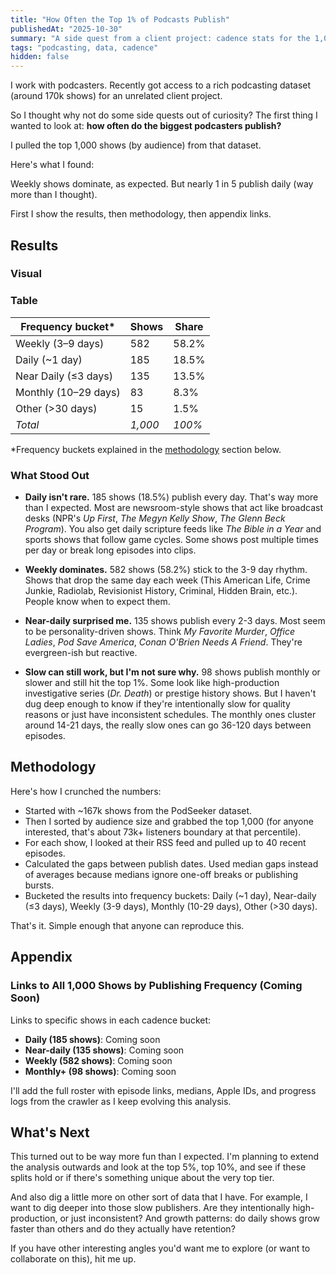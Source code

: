 ```yaml
---
title: "How Often the Top 1% of Podcasts Publish"
publishedAt: "2025-10-30"
summary: "A side quest from a client project: cadence stats for the 1,000 highest-audience podcasts."
tags: "podcasting, data, cadence"
hidden: false
---
```


I work with podcasters. Recently got access to a rich podcasting dataset (around 170k shows) for an unrelated client project.

So I thought why not do some side quests out of curiosity? The first thing I wanted to look at: **how often do the biggest podcasters publish?**

I pulled the top 1,000 shows (by audience) from that dataset.

Here's what I found:

Weekly shows dominate, as expected. But nearly 1 in 5 publish daily (way more than I thought).

First I show the results, then methodology, then appendix links.


## Results
### Visual

<PublishCadenceChart />


### Table
<div className="flex justify-center">
<table>
  <thead>
    <tr>
      <th>Frequency bucket*</th>
      <th className="text-right">Shows</th>
      <th className="text-right">Share</th>
    </tr>
  </thead>
  <tbody>
    <tr>
      <td>Weekly (3–9 days)</td>
      <td className="text-right">582</td>
      <td className="text-right">58.2%</td>
    </tr>
    <tr>
      <td>Daily (~1 day)</td>
      <td className="text-right">185</td>
      <td className="text-right">18.5%</td>
    </tr>
    <tr>
      <td>Near Daily (≤3 days)</td>
      <td className="text-right">135</td>
      <td className="text-right">13.5%</td>
    </tr>
    <tr>
      <td>Monthly (10–29 days)</td>
      <td className="text-right">83</td>
      <td className="text-right">8.3%</td>
    </tr>
    <tr>
      <td>Other (&gt;30 days)</td>
      <td className="text-right">15</td>
      <td className="text-right">1.5%</td>
    </tr>
    <tr>
      <td><em>Total</em></td>
      <td className="text-right"><em>1,000</em></td>
      <td className="text-right"><em>100%</em></td>
    </tr>
  </tbody>
</table>
</div>

*Frequency buckets explained in the [methodology](#methodology) section below.


### What Stood Out

- **Daily isn't rare.** 185 shows (18.5%) publish every day. That's way more than I expected. Most are newsroom-style shows that act like broadcast desks (NPR's *Up First*, *The Megyn Kelly Show*, *The Glenn Beck Program*). You also get daily scripture feeds like *The Bible in a Year* and sports shows that follow game cycles. Some shows post multiple times per day or break long episodes into clips.

- **Weekly dominates.** 582 shows (58.2%) stick to the 3-9 day rhythm. Shows that drop the same day each week (This American Life, Crime Junkie, Radiolab, Revisionist History, Criminal, Hidden Brain, etc.). People know when to expect them.

- **Near-daily surprised me.** 135 shows publish every 2-3 days. Most seem to be personality-driven shows. Think *My Favorite Murder*, *Office Ladies*, *Pod Save America*, *Conan O'Brien Needs A Friend*. They're evergreen-ish but reactive.

- **Slow can still work, but I'm not sure why.** 98 shows publish monthly or slower and still hit the top 1%. Some look like high-production investigative series (*Dr. Death*) or prestige history shows. But I haven't dug deep enough to know if they're intentionally slow for quality reasons or just have inconsistent schedules. The monthly ones cluster around 14-21 days, the really slow ones can go 36-120 days between episodes.


## Methodology

Here's how I crunched the numbers:

- Started with ~167k shows from the PodSeeker dataset.
- Then I sorted by audience size and grabbed the top 1,000 (for anyone interested, that's about 73k+ listeners boundary at that percentile).
- For each show, I looked at their RSS feed and pulled up to 40 recent episodes.
- Calculated the gaps between publish dates. Used median gaps instead of averages because medians ignore one-off breaks or publishing bursts.
- Bucketed the results into frequency buckets: Daily (~1 day), Near-daily (≤3 days), Weekly (3-9 days), Monthly (10-29 days), Other (>30 days).

That's it. Simple enough that anyone can reproduce this.

## Appendix

### Links to All 1,000 Shows by Publishing Frequency (Coming Soon)

Links to specific shows in each cadence bucket:
- **Daily (185 shows)**: Coming soon
- **Near-daily (135 shows)**: Coming soon
- **Weekly (582 shows)**: Coming soon
- **Monthly+ (98 shows)**: Coming soon

I'll add the full roster with episode links, medians, Apple IDs, and progress logs from the crawler as I keep evolving this analysis.

## What's Next

This turned out to be way more fun than I expected. I'm planning to extend the analysis outwards and look at the top 5%, top 10%, and see if these splits hold or if there's something unique about the very top tier.

And also dig a little more on other sort of data that I have. For example, I want to dig deeper into those slow publishers. Are they intentionally high-production, or just inconsistent? And growth patterns: do daily shows grow faster than others and do they actually have retention?


If you have other interesting angles you'd want me to explore (or want to collaborate on this), hit me up.
